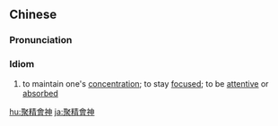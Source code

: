 {{also|聚精会神}}
==Chinese==
{{zh-forms|s=聚精会神}}

===Pronunciation===
{{zh-pron
|m=jùjīnghuìshén
|cat=id
}}

===Idiom===
{{zh-idiom}}

# to maintain one's [[concentration]]; to stay [[focused]]; to be [[attentive]] or [[absorbed]]

[[hu:聚精會神]]
[[ja:聚精會神]]